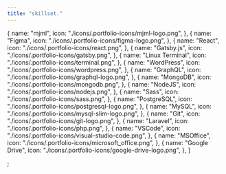 ```yaml
---
title: "skillset."
---
```


  {
    name: "mjml",
    icon: "./icons/.portfolio-icons/mjml-logo.png",
  },
  {
    name: "Figma",
    icon: "./icons/.portfolio-icons/figma-logo.png",
  },
  {
    name: "React",
    icon: "./icons/.portfolio-icons/react.png",
  },
  {
    name: "Gatsby.js",
    icon: "./icons/.portfolio-icons/gatsby.png",
  },
  {
    name: "Linux Terminal",
    icon: "./icons/.portfolio-icons/terminal.png",
  },
  {
    name: "WordPress",
    icon: "./icons/.portfolio-icons/wordpress.png",
  },
  {
    name: "GraphQL",
    icon: "./icons/.portfolio-icons/graphql-logo.png",
  },
  {
    name: "MongoDB",
    icon: "./icons/.portfolio-icons/mongodb.png",
  },
  {
    name: "NodeJS",
    icon: "./icons/.portfolio-icons/nodejs.png",
  },
  {
    name: "Sass",
    icon: "./icons/.portfolio-icons/sass.png",
  },
  {
    name: "PostgreSQL",
    icon: "./icons/.portfolio-icons/postgresql-logo.png",
  },
  {
    name: "MySQL",
    icon: "./icons/.portfolio-icons/mysql-slim-logo.png",
  },
  {
    name: "Git",
    icon: "./icons/.portfolio-icons/git-logo.png",
  },
  {
    name: "Laravel",
    icon: "./icons/.portfolio-icons/php.png",
  },
  {
    name: "VSCode",
    icon: "./icons/.portfolio-icons/visual-studio-code.png",
  },
  {
    name: "MSOffice",
    icon: "./icons/.portfolio-icons/microsoft_office.png",
  },
  {
    name: "Google Drive",
    icon: "./icons/.portfolio-icons/google-drive-logo.png",
  },
]

;
